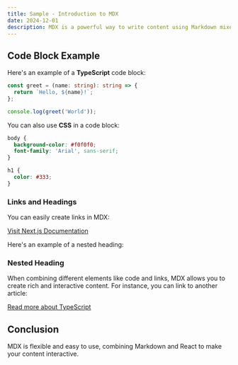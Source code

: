 ```yaml
---
title: Sample - Introduction to MDX
date: 2024-12-01
description: MDX is a powerful way to write content using Markdown mixed with React components. In this article, we will explore various elements in MDX.
---
```


## Code Block Example

Here's an example of a **TypeScript** code block:

```typescript
const greet = (name: string): string => {
  return `Hello, ${name}!`;
};

console.log(greet('World'));
```

You can also use **CSS** in a code block:

```css
body {
  background-color: #f0f0f0;
  font-family: 'Arial', sans-serif;
}

h1 {
  color: #333;
}
```

### Links and Headings

You can easily create links in MDX:

[Visit Next.js Documentation](https://nextjs.org/docs)

Here's an example of a nested heading:

### Nested Heading

When combining different elements like code and links, MDX allows you to create rich and interactive content. For instance, you can link to another article:

[Read more about TypeScript](https://www.typescriptlang.org/docs/)

## Conclusion

MDX is flexible and easy to use, combining Markdown and React to make your content interactive.

